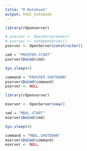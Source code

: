 ```yaml
---
title: "R Notebook"
output: html_notebook
---
```


```r
library(rOpenserver)

# pserver <- OpenServer$new()
# pserver <- setOpenServer()
pserver <- OpenServer$constructor()

cmd = "PROSPER.START"
pserver$DoCmd(cmd)

Sys.sleep(4)

command = "PROSPER.SHUTDOWN"
pserver$DoCmd(command)
pserver <- NULL
```



```r
library(rOpenserver)

mserver <- OpenServer$new()

cmd = "MBAL.START"
mserver$DoCmd(cmd)

Sys.sleep(4)

command = "MBAL.SHUTDOWN"
mserver$DoCmd(command)
mserver <- NULL
```
